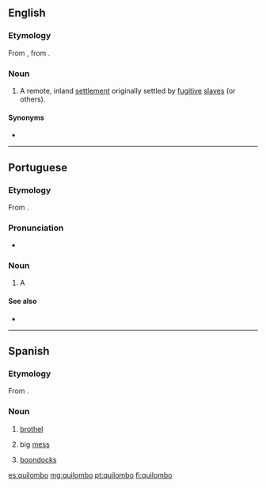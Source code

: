 ==English==
{{wikipedia}}

===Etymology===
From {{etyl|pt|en}} {{term|quilombo|lang=pt}}, from {{etyl|kmb|en}} {{term|kilombo|lang=kmb}}.

===Noun===
{{en-noun}}

# {{context|historical|in Brazil|lang=en}} A remote, inland [[settlement]] originally settled by [[fugitive]] [[slave]]s (or others).

====Synonyms====
* {{l/en|palenque}}

----
==Portuguese==

===Etymology===
From {{etyl|kmb|pt}} {{term|kilombo|lang=kmb}}.
===Pronunciation===
* {{a|Brazil}} {{IPA|[kiˈlõbu]|lang=pt}}
===Noun===
{{pt-noun|m}}

# A {{l/en|quilombo}}

====See also====
* {{l/pt|mocambo}}

----
==Spanish==

===Etymology===
From {{etyl|pt|es}} {{term|quilombo|lang=pt}}.
===Noun===
{{es-noun|m}}

# {{context|Argentina|lang=es}} [[brothel]]
# {{context|Argentina|lang=es}} big [[mess]]
# {{context|Venezuela|lang=es}} [[boondocks]]

[[es:quilombo]]
[[mg:quilombo]]
[[pt:quilombo]]
[[fi:quilombo]]